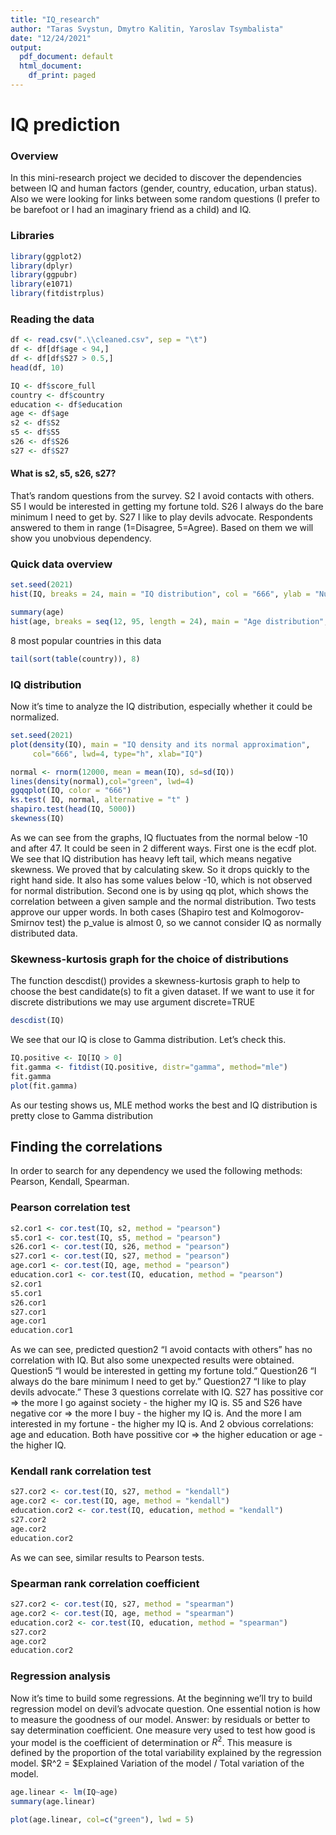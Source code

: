 ```yaml
---
title: "IQ_research"
author: "Taras Svystun, Dmytro Kalitin, Yaroslav Tsymbalista"
date: "12/24/2021"
output:
  pdf_document: default
  html_document:
    df_print: paged
---
```


# IQ prediction

### Overview
In this mini-research project we decided to discover the dependencies between IQ and human factors (gender, country, education, urban status). Also we were looking for links between some random questions (I prefer to be barefoot or I had an imaginary friend as a child) and IQ.


### Libraries
```r
library(ggplot2)
library(dplyr)
library(ggpubr)
library(e1071)
library(fitdistrplus)
```

### Reading the data
```r
df <- read.csv(".\\cleaned.csv", sep = "\t")
df <- df[df$age < 94,]
df <- df[df$S27 > 0.5,]
head(df, 10)
```

```r
IQ <- df$score_full
country <- df$country
education <- df$education
age <- df$age
s2 <- df$S2
s5 <- df$S5
s26 <- df$S26
s27 <- df$S27
```

#### What is s2, s5, s26, s27?
That's random questions from the survey.
S2	I avoid contacts with others.
S5	I would be interested in getting my fortune told.
S26	I always do the bare minimum I need to get by.
S27	I like to play devils advocate.
Respondents answered to them in range (1=Disagree, 5=Agree).
Based on them we will show you unobvious dependency.

### Quick data overview
```r
set.seed(2021)
hist(IQ, breaks = 24, main = "IQ distribution", col = "666", ylab = "Number of people")
```

```r
summary(age)
hist(age, breaks = seq(12, 95, length = 24), main = "Age distribution", col = "666", ylab = "Number of people")
```

8 most popular countries in this data
```r
tail(sort(table(country)), 8)
```

### IQ distribution
Now it's time to analyze the IQ distribution, especially whether it could be normalized.
```r
set.seed(2021)
plot(density(IQ), main = "IQ density and its normal approximation",
     col="666", lwd=4, type="h", xlab="IQ")

normal <- rnorm(12000, mean = mean(IQ), sd=sd(IQ))
lines(density(normal),col="green", lwd=4)
ggqqplot(IQ, color = "666")
ks.test( IQ, normal, alternative = "t" )
shapiro.test(head(IQ, 5000))
skewness(IQ)
```
As we can see from the graphs, IQ fluctuates from the normal below -10 and after 47. It could be seen in 2 different ways.
First one is the ecdf plot. We see that IQ distribution has heavy left tail, which means negative skewness. We proved that by calculating skew. So it drops quickly to the right hand side. It also has some values below -10, which is not observed for normal distribution.
Second one is by using qq plot, which shows the correlation between a given sample and the normal distribution.
Two tests approve our upper words. In both cases (Shapiro test and Kolmogorov-Smirnov test) the p_value is almost 0, so we cannot consider IQ as normally distributed data.

### Skewness-kurtosis graph for the choice of distributions
The function descdist() provides a skewness-kurtosis graph to help to choose the best candidate(s) to fit a given dataset. If we want to use it for discrete distributions we may use argument discrete=TRUE

```r
descdist(IQ)
```
We see that our IQ is close to Gamma distribution. Let's check this.
```r
IQ.positive <- IQ[IQ > 0]
fit.gamma <- fitdist(IQ.positive, distr="gamma", method="mle")
fit.gamma
plot(fit.gamma)
```
As our testing shows us, MLE method works the best and IQ distribution is pretty close to Gamma distribution

## Finding the correlations

In order to search for any dependency we used the following methods: Pearson, Kendall, Spearman.

### Pearson correlation test
```r
s2.cor1 <- cor.test(IQ, s2, method = "pearson")
s5.cor1 <- cor.test(IQ, s5, method = "pearson")
s26.cor1 <- cor.test(IQ, s26, method = "pearson")
s27.cor1 <- cor.test(IQ, s27, method = "pearson")
age.cor1 <- cor.test(IQ, age, method = "pearson")
education.cor1 <- cor.test(IQ, education, method = "pearson")
s2.cor1
s5.cor1
s26.cor1
s27.cor1
age.cor1
education.cor1
```
As we can see, predicted question2 "I avoid contacts with others" has no correlation with IQ.
But also some unexpected results were obtained.
Question5 "I would be interested in getting my fortune told."
Question26 "I always do the bare minimum I need to get by."
Question27 "I like to play devils advocate."
These 3 questions correlate with IQ.
S27 has possitive cor => the more I go against society - the higher my IQ is.
S5 and S26 have negative cor => the more I buy - the higher my IQ is. And the more I am interested in my fortune - the higher my IQ is.
And 2 obvious correlations: age and education. Both have possitive cor =>
the higher education or age - the higher IQ.

### Kendall rank correlation test
```r
s27.cor2 <- cor.test(IQ, s27, method = "kendall")
age.cor2 <- cor.test(IQ, age, method = "kendall")
education.cor2 <- cor.test(IQ, education, method = "kendall")
s27.cor2
age.cor2
education.cor2
```
As we can see, similar results to Pearson tests.

### Spearman rank correlation coefficient

```r
s27.cor2 <- cor.test(IQ, s27, method = "spearman")
age.cor2 <- cor.test(IQ, age, method = "spearman")
education.cor2 <- cor.test(IQ, education, method = "spearman")
s27.cor2
age.cor2
education.cor2
```

### Regression analysis
Now it's time to build some regressions.
At the beginning we'll try to build regression model on devil's advocate question.
One essential notion is how to measure the goodness of our model.
Answer: by residuals or better to say determination coefficient.
One measure very used to test how good is your model is the coefficient of determination
or $R^2$. This measure is defined by the proportion of the total variability explained by the regression model.
$R^2 = $Explained Variation of the model / Total variation of the model.
```r
age.linear <- lm(IQ~age)
summary(age.linear)
```

```r
plot(age.linear, col=c("green"), lwd = 5)
```